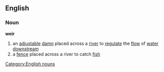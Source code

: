 ==English==
===Noun===
'''weir'''
#an [[adjustable]] [[damn]] placed across a [[river]] to [[regulate]] the [[flow]] of [[water]] [[downstream]]
#a [[fence]] placed across a river to catch [[fish]]
[[Category:English nouns]]